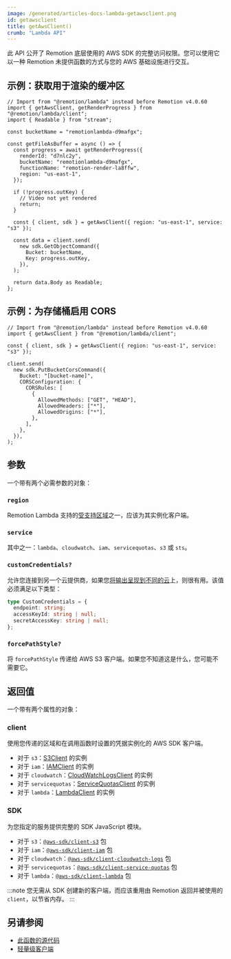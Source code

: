 ```yaml
---
image: /generated/articles-docs-lambda-getawsclient.png
id: getawsclient
title: getAwsClient()
crumb: "Lambda API"
---
```


此 API 公开了 Remotion 底层使用的 AWS SDK 的完整访问权限。您可以使用它以一种 Remotion 未提供函数的方式与您的 AWS 基础设施进行交互。

## 示例：获取用于渲染的缓冲区

```tsx {19-28}
// Import from "@remotion/lambda" instead before Remotion v4.0.60
import { getAwsClient, getRenderProgress } from "@remotion/lambda/client";
import { Readable } from "stream";

const bucketName = "remotionlambda-d9mafgx";

const getFileAsBuffer = async () => {
  const progress = await getRenderProgress({
    renderId: "d7nlc2y",
    bucketName: "remotionlambda-d9mafgx",
    functionName: "remotion-render-la8ffw",
    region: "us-east-1",
  });

  if (!progress.outKey) {
    // Video not yet rendered
    return;
  }

  const { client, sdk } = getAwsClient({ region: "us-east-1", service: "s3" });

  const data = client.send(
    new sdk.GetObjectCommand({
      Bucket: bucketName,
      Key: progress.outKey,
    }),
  );

  return data.Body as Readable;
};
```

## 示例：为存储桶启用 CORS

```tsx
// Import from "@remotion/lambda" instead before Remotion v4.0.60
import { getAwsClient } from "@remotion/lambda/client";

const { client, sdk } = getAwsClient({ region: "us-east-1", service: "s3" });

client.send(
  new sdk.PutBucketCorsCommand({
    Bucket: "[bucket-name]",
    CORSConfiguration: {
      CORSRules: [
        {
          AllowedMethods: ["GET", "HEAD"],
          AllowedHeaders: ["*"],
          AllowedOrigins: ["*"],
        },
      ],
    },
  }),
);
```

## 参数

一个带有两个必需参数的对象：

### `region`

Remotion Lambda 支持的[受支持区域](/docs/lambda/region-selection)之一，应该为其实例化客户端。

### `service`

其中之一：`lambda`、`cloudwatch`、`iam`、`servicequotas`、`s3` 或 `sts`。

### `customCredentials?`<AvailableFrom v="3.2.23" />

允许您连接到另一个云提供商，如果您[将输出呈现到不同的云](/docs/lambda/custom-destination)上，则很有用。该值必须满足以下类型：

```ts
type CustomCredentials = {
  endpoint: string;
  accessKeyId: string | null;
  secretAccessKey: string | null;
};
```

### `forcePathStyle?`<AvailableFrom v="4.0.202" />

将 `forcePathStyle` 传递给 AWS S3 客户端。如果您不知道这是什么，您可能不需要它。


## 返回值

一个带有两个属性的对象：

### client

使用您传递的区域和在调用函数时设置的凭据实例化的 AWS SDK 客户端。

- 对于 `s3`：[S3Client](https://docs.aws.amazon.com/AWSJavaScriptSDK/v3/latest/clients/client-s3/classes/s3client.html) 的实例
- 对于 `iam`：[IAMClient](https://docs.aws.amazon.com/AWSJavaScriptSDK/v3/latest/clients/client-iam/classes/iamclient.html) 的实例
- 对于 `cloudwatch`：[CloudWatchLogsClient](https://docs.aws.amazon.com/AWSJavaScriptSDK/v3/latest/clients/client-cloudwatch-logs/classes/cloudwatchlogsclient.html) 的实例
- 对于 `servicequotas`：[ServiceQuotasClient](https://docs.aws.amazon.com/AWSJavaScriptSDK/v3/latest/clients/client-service-quotas/classes/servicequotasclient.html) 的实例
- 对于 `lambda`：[LambdaClient](https://docs.aws.amazon.com/AWSJavaScriptSDK/v3/latest/clients/client-lambda/classes/lambdaclient.html) 的实例

### SDK

为您指定的服务提供完整的 SDK JavaScript 模块。

- 对于 `s3`：[`@aws-sdk/client-s3`](https://docs.aws.amazon.com/AWSJavaScriptSDK/v3/latest/clients/client-s3/index.html#aws-sdkclient-s3) 包
- 对于 `iam`：[`@aws-sdk/client-iam`](https://docs.aws.amazon.com/AWSJavaScriptSDK/v3/latest/clients/client-iam/index.html#aws-sdkclient-iam) 包
- 对于 `cloudwatch`：[`@aws-sdk/client-cloudwatch-logs`](https://docs.aws.amazon.com/AWSJavaScriptSDK/v3/latest/clients/client-cloudwatch-logs/index.html#aws-sdkclient-cloudwatch-logs) 包
- 对于 `servicequotas`：[`@aws-sdk/client-service-quotas`](https://docs.aws.amazon.com/AWSJavaScriptSDK/v3/latest/clients/client-service-quotas/index.html) 包
- 对于 `lambda`：[`@aws-sdk/client-lambda`](https://docs.aws.amazon.com/AWSJavaScriptSDK/v3/latest/clients/client-lambda/index.html#aws-sdkclient-lambda) 包

:::note
您无需从 SDK 创建新的客户端，而应该重用由 Remotion 返回并被使用的 `client`，以节省内存。
:::

## 另请参阅

- [此函数的源代码](https://github.com/remotion-dev/remotion/blob/main/packages/lambda/src/api/get-aws-client.ts)
- [轻量级客户端](/docs/lambda/light-client)
